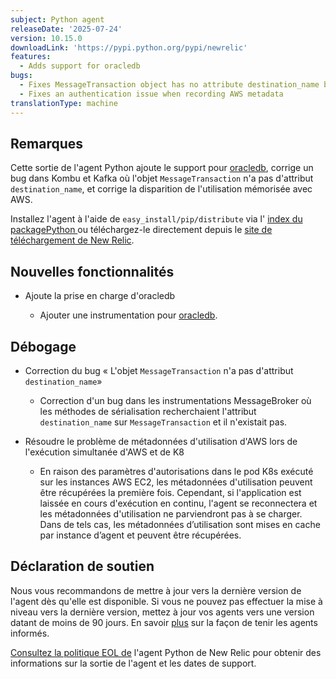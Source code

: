 ```yaml
---
subject: Python agent
releaseDate: '2025-07-24'
version: 10.15.0
downloadLink: 'https://pypi.python.org/pypi/newrelic'
features:
  - Adds support for oracledb
bugs:
  - Fixes MessageTransaction object has no attribute destination_name bug
  - Fixes an authentication issue when recording AWS metadata
translationType: machine
---
```


## Remarques

Cette sortie de l&apos;agent Python ajoute le support pour [oracledb](https://pypi.org/project/oracledb/), corrige un bug dans Kombu et Kafka où l&apos;objet `MessageTransaction` n&apos;a pas d&apos;attribut `destination_name`, et corrige la disparition de l&apos;utilisation mémorisée avec AWS.

Installez l&apos;agent à l&apos;aide de `easy_install/pip/distribute` via l&apos; [index du packagePython ](https://pypi.python.org/pypi/newrelic)ou téléchargez-le directement depuis le [site de téléchargement de New Relic](https://download.newrelic.com/python_agent/release).

## Nouvelles fonctionnalités

* Ajoute la prise en charge d&apos;oracledb

  * Ajouter une instrumentation pour [oracledb](https://pypi.org/project/oracledb/).

## Débogage

* Correction du bug « L&apos;objet `MessageTransaction` n&apos;a pas d&apos;attribut `destination_name`»

  * Correction d&apos;un bug dans les instrumentations MessageBroker où les méthodes de sérialisation recherchaient l&apos;attribut `destination_name` sur `MessageTransaction` et il n&apos;existait pas.

* Résoudre le problème de métadonnées d&apos;utilisation d&apos;AWS lors de l&apos;exécution simultanée d&apos;AWS et de K8

  * En raison des paramètres d&apos;autorisations dans le pod K8s exécuté sur les instances AWS EC2, les métadonnées d&apos;utilisation peuvent être récupérées la première fois. Cependant, si l&apos;application est laissée en cours d&apos;exécution en continu, l&apos;agent se reconnectera et les métadonnées d&apos;utilisation ne parviendront pas à se charger. Dans de tels cas, les métadonnées d’utilisation sont mises en cache par instance d’agent et peuvent être récupérées.

## Déclaration de soutien

Nous vous recommandons de mettre à jour vers la dernière version de l&apos;agent dès qu&apos;elle est disponible. Si vous ne pouvez pas effectuer la mise à niveau vers la dernière version, mettez à jour vos agents vers une version datant de moins de 90 jours. En savoir [plus](/docs/new-relic-solutions/new-relic-one/install-configure/update-new-relic-agent/) sur la façon de tenir les agents informés.

[Consultez la politique EOL de](/docs/apm/agents/python-agent/getting-started/python-agent-eol-policy/) l&apos;agent Python de New Relic pour obtenir des informations sur la sortie de l&apos;agent et les dates de support.